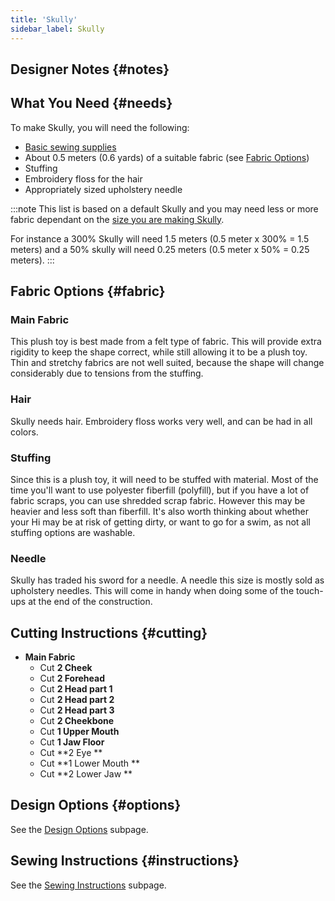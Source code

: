 ```yaml
---
title: 'Skully'
sidebar_label: Skully
---
```



<DocusaurusDoc>
  <DesignInfo design="skully" noDocsLink />
</DocusaurusDoc>

## Designer Notes {#notes}

<Notes />

## What You Need {#needs}

To make Skully, you will need the following:

- [Basic sewing supplies](/docs/sewing/basic-sewing-supplies)
- About 0.5 meters (0.6 yards) of a suitable fabric (see [Fabric
  Options](#fabric))
- Stuffing
- Embroidery floss for the hair
- Appropriately sized upholstery needle

:::note
This list is based on a default Skully and you may need less or more fabric
dependant on the [size you are making
Skully](/docs/designs/skully/options/size/).

For instance a 300% Skully will need 1.5 meters (0.5 meter x 300% = 1.5 meters)
and a 50% skully will need 0.25 meters (0.5 meter x 50% = 0.25 meters).
:::

## Fabric Options {#fabric}

### Main Fabric

This plush toy is best made from a felt type of fabric. This will provide extra
rigidity to keep the shape correct, while still allowing it to be a plush toy.
Thin and stretchy fabrics are not well suited, because the shape will change
considerably due to tensions from the stuffing.

### Hair

Skully needs hair. Embroidery floss works very well, and can be had in all
colors.

### Stuffing

Since this is a plush toy, it will need to be stuffed with material. Most of
the time you'll want to use polyester fiberfill (polyfill), but if you have a
lot of fabric scraps, you can use shredded scrap fabric. However this may be
heavier and less soft than fiberfill. It's also worth thinking about whether
your Hi may be at risk of getting dirty, or want to go for a swim, as not all
stuffing options are washable.

### Needle

Skully has traded his sword for a needle. A needle this size is mostly sold as
upholstery needles. This will come in handy when doing some of the touch-ups at
the end of the construction.

## Cutting Instructions {#cutting}

- **Main Fabric**
  - Cut **2 Cheek**
  - Cut **2 Forehead**
  - Cut **2 Head part 1**
  - Cut **2 Head part 2**
  - Cut **2 Head part 3**
  - Cut **2 Cheekbone**
  - Cut **1 Upper Mouth**
  - Cut **1 Jaw Floor**
  - Cut **2 Eye **
  - Cut **1 Lower Mouth **
  - Cut **2 Lower Jaw **

## Design Options {#options}

<MiniTip>See the [Design Options](/docs/designs/skully/options/) subpage.</MiniTip>

## Sewing Instructions {#instructions}

<MiniTip>See the [Sewing Instructions](/docs/designs/skully/instructions/) subpage.</MiniTip>
